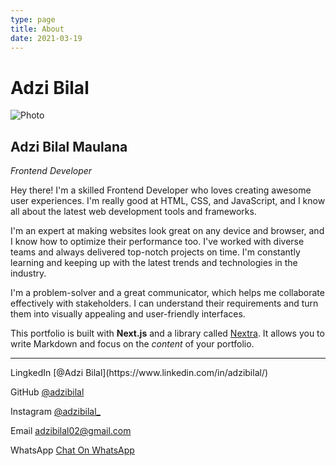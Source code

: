 ```yaml
---
type: page
title: About
date: 2021-03-19
---
```


# Adzi Bilal

<Image
  src="/images/profile.png"
  alt="Photo"
  width={150}
  height={150}
  priority
  className="next-image profile-image"
/>

## Adzi Bilal Maulana
_Frontend Developer_

Hey there! I'm a skilled Frontend Developer who loves creating awesome user experiences. I'm really good at HTML, CSS, and JavaScript, and I know all about the latest web development tools and frameworks.

I'm an expert at making websites look great on any device and browser, and I know how to optimize their performance too. I've worked with diverse teams and always delivered top-notch projects on time. I'm constantly learning and keeping up with the latest trends and technologies in the industry.

I'm a problem-solver and a great communicator, which helps me collaborate effectively with stakeholders. I can understand their requirements and turn them into visually appealing and user-friendly interfaces.

This portfolio is built with **Next.js** and a library called [Nextra](https://nextra.vercel.app/). It allows you to write Markdown and focus on the _content_ of your portfolio.

---

<div>
  LingkedIn [@Adzi Bilal](https://www.linkedin.com/in/adzibilal/)

  GitHub [@adzibilal](https://github.com/adzibilal)

  Instagram [@adzibilal_](https://instagram.com/adzibilal_/)

  Email adzibilal02@gmail.com

  WhatsApp [Chat On WhatsApp](https://wa.link/tpkcub)
</div>
